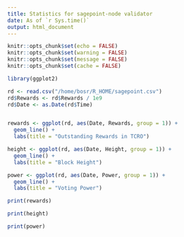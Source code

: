 ```yaml
---
title: Statistics for sagepoint-node validator
date: As of `r Sys.time()` 
output: html_document
---
```


```r
knitr::opts_chunk$set(echo = FALSE)
knitr::opts_chunk$set(warning = FALSE)
knitr::opts_chunk$set(message = FALSE)
knitr::opts_chunk$set(cache = FALSE)

library(ggplot2)

rd <- read.csv("/home/bosr/R_HOME/sagepoint.csv")
rd$Rewards <- rd$Rewards / 1e9
rd$Date <- as.Date(rd$Time)


rewards <- ggplot(rd, aes(Date, Rewards, group = 1)) + 
  geom_line() +
  labs(title = "Outstanding Rewards in TCRO")

height <- ggplot(rd, aes(Date, Height, group = 1)) + 
  geom_line() +
  labs(title = "Block Height")

power <- ggplot(rd, aes(Date, Power, group = 1)) + 
  geom_line() +
  labs(title = "Voting Power")
```

```r
print(rewards)

print(height)

print(power)

```
